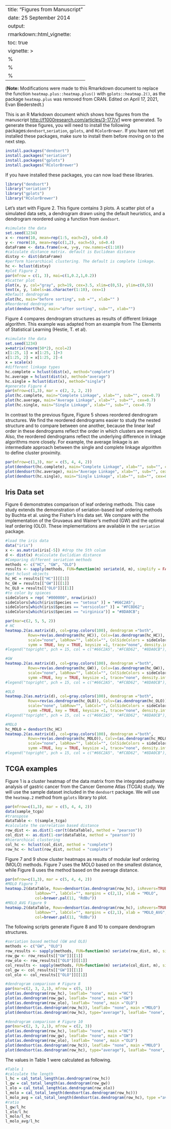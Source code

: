 
---
title: "Figures from Manuscript"
date: 25 September 2014
output: 
  rmarkdown::html_vignette:
    toc: true
vignette: >
  %\VignetteIndexEntry{"Figures from Manuscript"}
  %\VignetteEngine{knitr::rmarkdown}
  %\VignetteEncoding{UTF-8}
---

(**Note:** Modifications were made to this Rmarkdown document to replace the function `heatmap.plus::heatmap.plus()` with `gplots::heatmap.2()`, as the package `heatmap.plus` was removed from CRAN. Edited on April 17, 2021, Evan Biederstedt.)

This is an R Markdown document which shows how figures from the manuscript <http://f1000research.com/articles/3-177/v1> were generated. To generate these figures, you will need to install the following packages:`dendsort`,`seriation`, `gplots`, and `RColorBrewer`.  If you have not yet installed these packages, make sure to install them before moving on to the next step.

```r
install.packages("dendsort")
install.packages("seriation")
install.packages("gplots")
install.packages("RColorBrewer")
```

If you have installed these packages, you can now load these libraries.

```r
library("dendsort")
library("seriation")
library("gplots")
library("RColorBrewer")
```

Let's start with Figure 2. This figure contains 3 plots. A scatter plot of a simulated data sets, a dendrogram drawn using the default heuristics, and a dendrogram reordered using a function from `dendsort`.

```r
#simulate the data
set.seed(1234)
x <- rnorm(10, mean=rep(1:5, each=2), sd=0.4)
y <- rnorm(10, mean=rep(c(1,2), each=5), sd=0.4)
dataFrame <- data.frame(x=x, y=y, row.names=c(1:10))
#calculate distance matrix. default is Euclidean distance
distxy <- dist(dataFrame)
#perform hierarchical clustering. The default is complete linkage.
hc <- hclust(distxy)
#plot Figure 2
par(mfrow = c(1, 3), mai=c(1,0.2,1,0.2))
#Scatter plot
plot(x, y, col="gray", pch=19, cex=3.5, xlim=c(0,5), ylim=c(0,5))
text(x, y, labels=as.character(1:10), cex=1)
#Default dendrogram
plot(hc, main="before sorting", sub ="", xlab="" )
#Reordered dendrogram
plot(dendsort(hc), main="after sorting", sub="", xlab="")
```

Figure 4 compares dendrogram structures as results of different linkage algorithm. This example was adapted from an example from The Elements of Statistical Learning (Hestie, T. et al).

```r
#simulate the data
set.seed(1234)
x=matrix(rnorm(50*2), ncol=2)
x[1:25, 1] = x[1:25, 1]+3
x[1:25, 2] = x[1:25, 2]-4
x = scale(x)
#different linkage types
hc.complete = hclust(dist(x), method="complete")
hc.average = hclust(dist(x), method="average")
hc.single = hclust(dist(x), method="single")
#generate Figure 4
par(mfrow=c(1,3), mar = c(2, 2, 2, 2))
plot(hc.complete, main="Complete Linkage", xlab="", sub="", cex=0.7)
plot(hc.average, main="Average Linkage", xlab="", sub="", cex=0.7)
plot(hc.single, main="Single Linkage", xlab="", sub="", cex=0.7)

```
In contrast to the previous figure, Figure 5 shows reordered dendrogram structures. We find the reordered dendrograms easier to study the nested structure and to compare between one another, because the linear leaf order in these dendrograms reflect the order in which clusters are merged. Also, the reordered dendrograms reflect the underlying difference in linkage algorithms more closely.  For example, the average linkage is an intermediate approach between the single and complete linkage algorithm to define cluster proximity.

```r
par(mfrow=c(1,3), mar = c(5, 4, 4, 2))
plot(dendsort(hc.complete), main="Complete Linkage", xlab="", sub="", cex=0.7)
plot(dendsort(hc.average), main="Average Linkage", xlab="", sub="", cex=0.7)
plot(dendsort(hc.single), main="Single Linkage", xlab="", sub="", cex=0.7)
```

## Iris Data set
Figure 6 demonstrates comparison of leaf ordering methods.  This case study extends the demonstration of seriation-based leaf ordering methods by Buchta et al. using the Fisher's Iris data set. We compare with the implementation of the Gruvaeus and Wainer's method (GW) and the optimal leaf ordering (OLO).  These implementations are available in the `seriation` package.

```r
#load the iris data
data("iris")
x <- as.matrix(iris[-5]) #drop the 5th colum
d <- dist(x) #calculate Euclidian distance
#Comparing different seriation methods
methods <- c("HC", "GW", "OLO")
results <- sapply(methods, FUN=function(m) seriate(d, m), simplify = FALSE)
#get hclust objects
hc_HC = results[["HC"]][[1]]
hc_GW = results[["GW"]][[1]]
hc_OLO = results[["OLO"]][[1]]
#to color by spieces
sideColors = rep( "#000000", nrow(iris))
sideColors[which(iris$Species == "setosa" )] = "#66C2A5";
sideColors[which(iris$Species == "versicolor" )] = "#FC8D62";
sideColors[which(iris$Species == "virginica")] = "#8DA0CB";

par(mar=c(2, 5, 5, 2))
# HC
heatmap.2(as.matrix(d), col=gray.colors(100), dendrogram ="both",
          Rowv=rev(as.dendrogram(hc_HC)), Colv=(as.dendrogram(hc_HC)),
          scale="none", labRow="", labCol="", ColSideColors = sideColors,
          symm = TRUE, key = TRUE, keysize =1, trace="none", density.info="none", xlab="HC")
#legend("topright", pch = 15, col = c("#66C2A5", "#FC8D62", "#8DA0CB"), legend = c("setosa", "versicolor", "virginica"))

#GW
heatmap.2(as.matrix(d), col=gray.colors(100), dendrogram ="both",
          Rowv=rev(as.dendrogram(hc_GW)), Colv=(as.dendrogram(hc_GW)),
          scale="none", labRow="", labCol="", ColSideColors = sideColors,
          symm =TRUE, key = TRUE, keysize =1, trace="none", density.info="none", xlab="GW")
#legend("topright", pch = 15, col = c("#66C2A5", "#FC8D62", "#8DA0CB"), legend = c("setosa", "versicolor", "virginica"))

#OLO
heatmap.2(as.matrix(d), col=gray.colors(100), dendrogram ="both",
          Rowv=rev(as.dendrogram(hc_OLO)), Colv=(as.dendrogram(hc_OLO)),
          scale="none", labRow="", labCol="", ColSideColors = sideColors,
          symm =TRUE, key = TRUE, keysize =1, trace="none", density.info="none", xlab="OLO")
#legend("topright", pch = 15, col = c("#66C2A5", "#FC8D62", "#8DA0CB"), legend = c("setosa", "versicolor", "virginica"))

#MOLO
hc_MOLO = dendsort(hc_HC)
heatmap.2(as.matrix(d), col=gray.colors(100), dendrogram ="both",
          Rowv=rev(as.dendrogram(hc_MOLO)), Colv=(as.dendrogram(hc_MOLO)),
          scale="none", labRow="", labCol="", ColSideColors = sideColors,
          symm =TRUE, key = TRUE, keysize =1, trace="none", density.info="none", xlab="MOLO")
#legend("topright", pch = 15, col = c("#66C2A5", "#FC8D62", "#8DA0CB"), legend = c("setosa", "versicolor", "virginica"))

```

## TCGA examples
Figure 1 is a cluster heatmap of the data matrix from the integrated pathway analysis of gastric cancer from the Cancer Genome Atlas (TCGA) study. We will use the sample dataset included in the `dendsort` package. We will use the `heatmap.2` method from `gplots` library to plot.

```r
par(mfrow=c(1,3), mar = c(5, 4, 4, 2))
data(sample_tcga)
#transpose
dataTable <- t(sample_tcga)
#calculate the correlation based distance
row_dist <- as.dist(1-cor(t(dataTable), method = "pearson"))
col_dist <- as.dist(1-cor(dataTable, method = "pearson"))
#hierarchical clustering
col_hc <- hclust(col_dist, method = "complete")
row_hc <- hclust(row_dist, method = "complete")

```

Figure 7 and 9 show cluster heatmaps as results of modular leaf ordering (MOLO) methods. Figure 7 uses the MOLO based on the smallest distance, while Figure 8 uses the method based on the average distance.

```r
par(mfrow=c(1,3), mar = c(5, 4, 4, 2))
#MOLO Figure 7
heatmap.2(dataTable, Rowv=dendsort(as.dendrogram(row_hc), isRevers=TRUE), Colv=dendsort(as.dendrogram(col_hc)),
             labRow="", labCol="", margins = c(2,1), xlab = "MOLO", 
             col=brewer.pal(11, "RdBu"))
#MOLO_AVG Figure 9
heatmap.2(dataTable, Rowv=dendsort(as.dendrogram(row_hc), isRevers=TRUE, type="average"), Colv=dendsort(as.dendrogram(col_hc), type="average"),
             labRow="", labCol="", margins = c(2,1), xlab = "MOLO_AVG", 
             col=brewer.pal(11, "RdBu"))

```

The following scripts generate Figure 8 and 10 to compare dendrogram structures. 
```r
#seriation based method (GW and OLO)
methods <- c("GW", "OLO")
row_results <- sapply(methods, FUN=function(m) seriate(row_dist, m), simplify = FALSE)
row_gw <- row_results[["GW"]][[1]]
row_olo <- row_results[["OLO"]][[1]]
col_results <- sapply(methods, FUN=function(m) seriate(col_dist, m), simplify = FALSE)
col_gw <- col_results[["GW"]][[1]]
col_olo <- col_results[["OLO"]][[1]]

#dendrogram comparison # Figure 8
par(mar=c(2, 3, 2,1), mfrow = c(5, 1))
plot(as.dendrogram(row_hc), leaflab= "none", main ="HC")
plot(as.dendrogram(row_gw), leaflab= "none", main ="GW")
plot(as.dendrogram(row_olo), leaflab= "none", main ="OLO")
plot(dendsort(as.dendrogram(row_hc)), leaflab= "none", main ="MOLO")
plot(dendsort(as.dendrogram(row_hc), type="average"), leaflab= "none", main ="MOLO_AVG")

#dendrogram comparison # Figure 10
par(mar=c(2, 3, 2,1), mfrow = c(2, 3))
plot(as.dendrogram(row_hc), leaflab= "none", main ="HC")
plot(as.dendrogram(row_gw), leaflab= "none", main ="GW")
plot(as.dendrogram(row_olo), leaflab= "none", main ="OLO")
plot(dendsort(as.dendrogram(row_hc)), leaflab= "none", main ="MOLO")
plot(dendsort(as.dendrogram(row_hc), type="average"), leaflab= "none", main ="MOLO_AVG")

```

The values in Table 1 were calculated as following.
```r
#Table 1
#calculate the length
l_hc = cal_total_length(as.dendrogram(row_hc))
l_gw = cal_total_length(as.dendrogram(row_gw))
l_olo = cal_total_length(as.dendrogram(row_olo))
l_molo = cal_total_length(dendsort(as.dendrogram(row_hc)))
l_molo_avg = cal_total_length(dendsort(as.dendrogram(row_hc), type ="average"))
#ratio
l_gw/l_hc
l_olo/l_hc
l_molo/l_hc
l_molo_avg/l_hc
```
